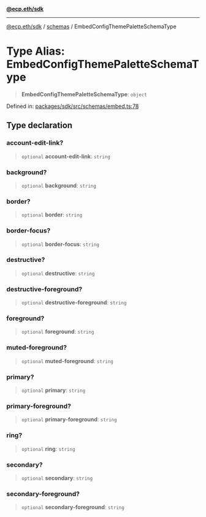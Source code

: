 [**@ecp.eth/sdk**](/sdk-reference/index.mdx)

***

[@ecp.eth/sdk](/sdk-reference/index.mdx) / [schemas](/sdk-reference/schemas/index.mdx) / EmbedConfigThemePaletteSchemaType

# Type Alias: EmbedConfigThemePaletteSchemaType

> **EmbedConfigThemePaletteSchemaType**: `object`

Defined in: [packages/sdk/src/schemas/embed.ts:78](https://github.com/ecp-eth/comments-monorepo/blob/main/packages/sdk/src/schemas/embed.ts#L78)

## Type declaration

### account-edit-link?

> `optional` **account-edit-link**: `string`

### background?

> `optional` **background**: `string`

### border?

> `optional` **border**: `string`

### border-focus?

> `optional` **border-focus**: `string`

### destructive?

> `optional` **destructive**: `string`

### destructive-foreground?

> `optional` **destructive-foreground**: `string`

### foreground?

> `optional` **foreground**: `string`

### muted-foreground?

> `optional` **muted-foreground**: `string`

### primary?

> `optional` **primary**: `string`

### primary-foreground?

> `optional` **primary-foreground**: `string`

### ring?

> `optional` **ring**: `string`

### secondary?

> `optional` **secondary**: `string`

### secondary-foreground?

> `optional` **secondary-foreground**: `string`
